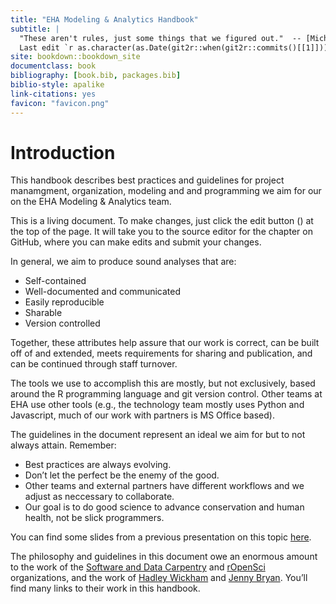 ```yaml
--- 
title: "EHA Modeling & Analytics Handbook"
subtitle: |
  "These aren't rules, just some things that we figured out."  -- [Michael Reno Harrel](https://www.youtube.com/watch?v=66VtriAxcyw) \
  Last edit `r as.character(as.Date(git2r::when(git2r::commits()[[1]])))` by `r git2r::commits()[[1]]@author@name`
site: bookdown::bookdown_site
documentclass: book
bibliography: [book.bib, packages.bib]
biblio-style: apalike
link-citations: yes
favicon: "favicon.png"
---
```



# Introduction {-}

This handbook describes best practices and guidelines for project manamgment,
organization, modeling and and programming we aim for our on the EHA Modeling &
Analytics team.

This is a living document.  To make changes, just click the edit button
(<i class="fa fa-edit"></i>) at the top of the page.  It will take you to the source editor for the
chapter on GitHub, where you can make edits and submit your changes.


In general, we aim to produce sound analyses that are:

-   Self-contained
-   Well-documented and communicated
-   Easily reproducible
-   Sharable
-   Version controlled

Together, these attributes help assure that our work is correct, can be
built off of and extended, meets requirements for sharing and
publication, and can be continued through staff turnover.

The tools we use to accomplish this are mostly, but not exclusively,
based around the R programming language and git version control. Other
teams at EHA use other tools (e.g., the technology team mostly uses
Python and Javascript, much of our work with partners is MS Office
based).

The guidelines in the document represent an ideal we aim for but to not
always attain. Remember:

-   Best practices are always evolving.
-   Don't let the perfect be the enemy of the good.
-   Other teams and external partners have different workflows and we
    adjust as neccessary to collaborate.
-   Our goal is to do good science to advance conservation and human
    health, not be slick programmers.

You can find some slides from a previous presentation on this topic
[here](selfish-reproducibility-NR-2016-01-26.pdf).

The philosophy and guidelines in this document owe an enormous amount to
the work of the [Software and Data
Carpentry](http://software-carpentry.org/) and
[rOpenSci](http://ropensci.org/) organizations, and the work of [Hadley
Wickham](http://hadley.nz/) and [Jenny
Bryan](http://www.stat.ubc.ca/~jenny/). You'll find many links to their
work in this handbook.
